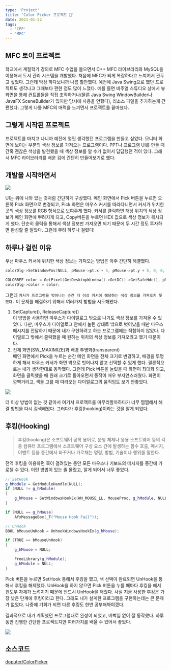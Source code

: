 ```yaml
---
type: 'Project'
title: 'Color Picker 프로젝트 🎨'
date: 2021-01-22
tags:
  - 'CPP'
  - 'MFC'
---
```


## MFC 토이 프로젝트

학교에서 계절학기 강의로 MFC 수업을 들으면서 C++ MFC 라이브러리와 MySQL을 이용해서 도서 관리 시스템을 개발했다. 처음에 MFC가 되게 복잡하다고 느껴져서 관두고 싶었다. 그런데 막상 하다보니까 나름 할만했다. 예전에 Java Swing으로 했던 프로젝트도 생각나고 그때보다 편한 점도 많이 느꼈다. 예를 들면 비주얼 스튜디오 상에서 뷰 화면을 통해 컨트롤들을 직접 조작하거나(물론 Java Swing WindowBuilder나 JavaFX SceneBuilder가 있지만 당시에 사용을 안했다), 리소스 파일을 추가하는게 간편했다. 그렇게 나름 MFC의 매력을 느끼면서 프로젝트를 끝마쳤다.

## 그렇게 시작된 프로젝트

프로젝트를 마치고 나니까 예전에 얼핏 생각했던 프로그램을 만들고 싶었다. 모니터 화면에 보이는 부분의 색상 정보를 가져오는 프로그램이다. PPT나 프로그램 UI를 만들 때 간혹 괜찮은 색상을 발견했을 때 색상 정보를 알 수가 없어서 답답했던 적이 있다. 그래서 MFC 라이브러리를 배운 김에 간단히 만들어보기로 했다.

## 개발을 시작하면서

![](0.png)

UI는 위에 나와 있는 것처럼 간단하게 구상했다. 메인 화면에서 Pick 버튼을 누르면 오른쪽 Pick 화면으로 변경되고, Pick 화면은 마우스 커서를 따라다니면서 커서가 위치한 곳의 색상 정보를 RGB 형식으로 보여주게 했다. 커서를 클릭하면 해당 위치의 색상 정보가 메인 화면에 뿌려지게 되고, Copy버튼을 누르면 HEX 값으로 색상 정보가 복사되게 했다. 단순히 클릭을 통해서 색상 정보만 가져오면 되기 때문에 두 시간 정도 투자하면 완성할 줄 알았다. 그런데 무려 하루나 걸렸다!

## 하루나 걸린 이유

우선 마우스 커서에 위치한 색상 정보는 가져오는 방법은 아주 간단히 해결했다.

```cpp
colorDlg->SetWindowPos(NULL, pMouse->pt.x + 5, pMouse->pt.y + 5, 0, 0, SWP_NOSIZE);

COLORREF color = GetPixel(GetDesktopWindow()->GetDC()->GetSafeHdc(), pMouse->pt.x, pMouse->pt.y);
colorDlg->color = color;
```

그런데 `커서가 프로그램을 벗어나는 순간 더 이상 커서에 해당하는 색상 정보를 가져오지 못했다.` 이 문제를 해결하기 위해서 여러가지 방법을 시도해봤다.

1.  SetCapture(), ReleaseCapture()  
    이 방법을 사용하면 마우스가 다이얼로그 밖으로 나가도 색상 정보를 가져올 수 있었다. 다만, 마우스가 다이얼로그 안에서 눌린 상태로 밖으로 벗어났을 때만 마우스 메시지를 전달하기 때문에 내가 구현하려고 하는 프로그램에는 적합하지 않았다. 다이얼로그 밖에서 클릭했을 때 원하는 위치의 색상 정보를 가져오려고 했기 때문이다.
2.  전체 화면(SW_MAXIMIZE)과 배경 투명화(transparent)  
    메인 화면에서 Pick을 누르는 순간 메인 화면을 전체 크기로 변경하고, 배경을 투명하게 해서 마우스 커서가 화면 밖으로 벗어나지 않고 선택할 수 있게 했다. 결론적으로는 내가 생각한대로 동작했다. 그런데 Pick 버튼을 눌렀을 때 화면이 최대화 되고, 화면을 클릭했을 때 원래 크기로 돌아오면서 동작이 매우 부자연스러웠다. 화면이 깜빡거리고, 색을 고를 때 따라오는 다이얼로그의 움직임도 보기 안좋았다.

![](1.gif)

더 이상 방법이 없는 것 같아서 여기서 프로젝트를 마무리할까하다가 너무 찜찜해서 해결 방법을 다시 검색해봤다. 그러다가 후킹(hooking)이라는 것을 알게 되었다.

## 후킹(Hooking)

> 후킹(hooking)은 소프트웨어 공학 용어로, 운영 체제나 응용 소프트웨어 등의 각종 컴퓨터 프로그램에서 소프트웨어 구성 요소 간에 발생하는 함수 호출, 메시지, 이벤트 등을 중간에서 바꾸거나 가로채는 명령, 방법, 기술이나 행위를 말한다.

전역 후킹을 이용하면 훅이 걸려있는 동안 모든 마우스나 키보드의 메시지를 중간에 가로챌 수 있다. 이런 방법이 있는 줄 몰랐고, 알게 되어서 너무 좋았다.

```cpp
// SetHook
g_hModule = GetModuleHandle(NULL);
if (NULL != g_hModule)
{
	g_hMouse = SetWindowsHookEx(WH_MOUSE_LL, MouseProc, g_hModule, NULL);
}

if (NULL == g_hMouse)
	AfxMessageBox(_T("Mouse Hook Fail"));

// UnHook
BOOL bMouseUnHook = UnhookWindowsHookEx(g_hMouse);

if (TRUE == bMouseUnHook)
{
	g_hMouse = NULL;

	FreeLibrary(g_hModule);
	g_hModule = NULL;
}
```

Pick 버튼을 누르면 SetHook 통해서 후킹을 했고, 색 선택이 완료되면 UnHook을 통해서 후킹을 해제했다. UnHook을 하지 않으면 Pick 버튼을 누를 때마다 후킹을 해서 윈도우 자체가 느려지기 때문에 반드시 UnHook을 해줬다. 사실 지금 사용한 후킹은 가장 낮은 단계에 후킹이라고 한다. 그래도 내가 설계한 프로그램을 구현하는데는 큰 문제가 없었다. 나중에 기회가 되면 다른 후킹도 한번 공부해봐야겠다.

결과적으로 내가 계획했던 프로그램대로 완성이 되었고, 버벅임 없이 잘 동작했다. 하루 동안 진행한 간단한 프로젝트지만 여러가지를 배울 수 있어서 좋았다.

![](2.gif)

## 소스코드

[doputer/ColorPicker](https://github.com/doputer/ColorPicker)
